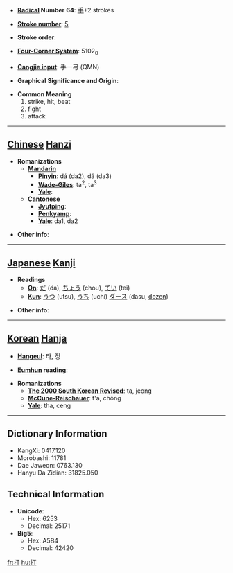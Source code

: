 * '''[[Wiktionary:Chinese radical index| Radical]] Number 64''': [[Wiktionary:Chinese radical index 手|手]]+2 strokes

* '''[[Wiktionary:Chinese total strokes index|Stroke number]]''': [[Wiktionary:Chinese total strokes index 5|5]]

* '''Stroke order''': 

* '''[[Wiktionary:Chinese four corner index|Four-Corner System]]''': 5102<sub>0</sub>

* '''[[Wiktionary:Chinese Cangjie index|Cangjie input]]''': 手一弓 (QMN)

* '''Graphical Significance and Origin''': 

* '''Common Meaning'''
*#strike, hit, beat
*# fight
*# attack


----

== [[Chinese]] [[Hanzi]] ==

* '''Romanizations'''
** '''[[Mandarin]]'''
*** '''[[Pinyin]]''': dá (da2), dǎ (da3)
*** '''[[Wade-Giles]]''': ta<sup>2</sup>, ta<sup>3</sup>
*** '''[[Yale]]''': 
** '''[[Cantonese]]'''
*** '''[[Jyutping]]''':
*** '''[[Penkyamp]]''': 
*** '''[[Yale]]''': da1, da2

* '''Other info''': 

----

== [[Japanese]] [[Kanji]] ==

* '''Readings'''
** '''[[On]]''': [[だ]] (da), [[ちょう]] (chou), [[てい]] (tei)
** '''[[Kun]]''': [[うつ]] (utsu), [[うち]] (uchi) [[ダース]] (dasu, [[dozen]])

* '''Other info''':  

----

== [[Korean]] [[Hanja]] ==

* '''[[Hangeul]]''': 타, 정

* '''[[Eumhun]] reading''': 

* '''Romanizations'''
** '''[[The 2000 South Korean Revised Romanization|The 2000 South Korean Revised]]''': ta, jeong
** '''[[McCune-Reischauer]]''': t'a, chŏng
** '''[[Yale]]''': tha, ceng

----

== Dictionary Information ==

* KangXi: 0417.120
* Morobashi: 11781
* Dae Jaweon: 0763.130
* Hanyu Da Zidian: 31825.050

== Technical Information ==

* '''Unicode''':
** Hex: 6253
** Decimal: 25171
* '''Big5''':
** Hex: A5B4
** Decimal: 42420

[[fr:打]]
[[hu:打]]